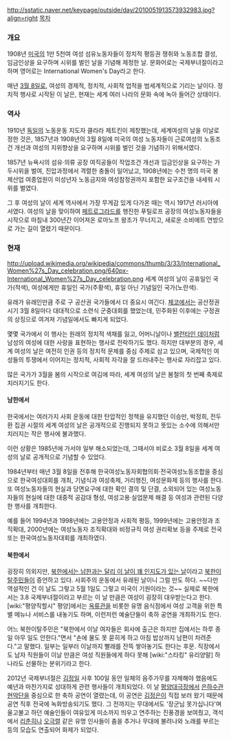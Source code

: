 http://sstatic.naver.net/keypage/outside/day/2010051913573932983.jpg?align=right
[[목차]]
=== 개요 ===
1908년 [[미국]]의 1만 5천여 여성 섬유노동자들이 정치적 평등권 쟁취와 노동조합 결성, 임금인상을 요구하며 시위를 벌인 날을 기념해 제정한 날. 문화어로는 국제부녀절이라고 하며 영어로는 International Women's Day라고 한다.

매년 [[3월 8일]]로, 여성의 경제적, 정치적, 사회적 업적을 범세계적으로 기리는 날이다. 정치적 행사로 시작된 이 날은, 현재는 세계 여러 나라의 문화 속에 녹아 들어간 상태이다.

=== 역사 ===
1910년 [[독일]]의 노동운동 지도자 클라라 제트킨이 제창했는데, 세계여성의 날을 이날로 정한 것은, 1857년과 1908년의 3월 8일에 미국의 여성 노동자들이 근로여성의 노동조건 개선과 여성의 지위향상을 요구하며 시위를 벌인 것을 기념하기 위해서였다. 

1857년 뉴욕시의 섬유·의류 공장 여직공들이 작업조건 개선과 임금인상을 요구하는 가두시위을 벌여, 진압과정에서 격렬한 충돌이 일어났고, 1908년에는 수천 명의 미국 봉제산업 여종업원이 미성년자 노동금지와 여성참정권까지 포함한 요구조건을 내세워 시위를 벌였다.

그 후 여성의 날이 세계 역사에서 가장 무게감 있게 다가온 때는 역시 1917년 러시아에서였다. 여성의 날을 맞이하여 [[페트로그라드]]를 행진한 푸틸로프 공장의 여성노동자들을 시작으로 마침내 300년간 이어져온 로마노프 왕조가 무너지고, 새로운 소비에트 연방으로 가는 길이 열렸기 때문이다.

=== 현재 ===
http://upload.wikimedia.org/wikipedia/commons/thumb/3/33/International_Women%27s_Day_celebration.png/640px-International_Women%27s_Day_celebration.png
세계 여성의 날이 공휴일인 국가(적색), 여성에게만 휴일인 국가(주황색), 휴일 아닌 기념일인 국가(노란색).

유래가 유래인만큼 주로 구 공산권 국가들에서 더 중요시 여긴다. [[체코]]에서는 공산정권 시기 3월 8일마다 대대적으로 소련식 군중대회를 했었는데, 민주화된 이후에는 구정권의 상징으로 여겨져 기념일에서도 빠지게 되었다.

몇몇 국가에서 이 행사는 원래의 정치적 색채를 잃고, 어머니날이나 [[밸런타인 데이]]처럼 남성의 여성에 대한 사랑을 표현하는 행사로 전락하기도 했다. 하지만 대부분의 경우, 세계 여성의 날은 여전히 인권 등의 정치적 문제를 중심 주제로 삼고 있으며, 국제적인 여성들의 투쟁에서 이어지는 정치적, 사회적 자각을 잘 드러내주는 행사로 자리잡고 있다.

많은 국가가 3월을 봄의 시작으로 여김에 따라, 세계 여성의 날은 봄철의 첫 번째 축제로 치러지기도 한다.

==== 남한에서 ====
한국에서는 여러가지 사회 운동에 대한 탄압적인 정책을 유지했던 이승만, 박정희, 전두환 집권 시절의 세계 여성의 날은 공개적으로 진행되지 못하고 뜻있는 소수에 의해서만 치러지는 작은 행사에 불과했다.

이런 상황은 1985년에 가서야 일부 해소되었는데, 그때서야 비로소 3월 8일을 세계 여성의 날로 공개적으로 기념할 수 있었다.

1984년부터 매년 3월 8일을 전후해 한국여성노동자회협의회·전국여성노동조합을 중심으로 한국여성대회를 개최, 기념식과 여성축제, 거리행진, 여성문화제 등의 행사를 한다. 또 여성노동자들의 현실과 당면요구에 대한 확인 결의 및 단결, 소외되어 있는 여성노동자들의 현실에 대한 대중적 공감대 형성, 여성고용·실업문제 해결 등 여성과 관련된 다양한 행사를 개최한다.

예를 들어 1994년과 1998년에는 고용안정과 사회적 평등, 1999년에는 고용안정과 조직확대, 2000년에는 여성노동자 조직확대와 비정규직 여성 권리확보 등을 주제로 전국 또는 한국여성노동자대회를 개최하였다.


==== 북한에서 ====
굉장히 의외지만, [http://www.seoul.co.kr/news/newsView.php?id=20120309500001&ref=nc 북한에서는 남한과는 달리 이 날이 꽤 인지도가 있는 날]이라고 [[북한이탈주민]]들이 증언하고 있다. 사회주의 운동에서 유래된 날이니 그럴 만도 하다. ~~다만 역설적인 건 이 날도 그렇고 5월 1일도 그렇고 미국이 기원이라는 것~~ 실제로 북한에서는 3.8 국제부녀절이라고 부르는 이 날 만큼은 여성이 굉장히 대우받는다고 한다. [wiki:"평양직할시" 평양]에서는 [[옥류관]]을 비롯한 유명 음식점에서 여성 고객을 위한 특별 메뉴나 서비스를 내놓기도 하며, 이런저런 예술단들이 축하 공연을 개최하기도 한다.

어느 북한이탈주민은 "북한에서 이날 여자들은 회사에 출근은 하지만 집에서는 하루 종일 아무 일도 안한다."면서 "손에 물도 못 묻히게 하고 아침 밥상까지 남편이 차려준다."고 말했다. 일부는 일부러 이날까지 빨래를 잔뜩 쌓아놓기도 한다는 후문. 직장에서도 남자 직원들이 이날 만큼은 여성 직원들에게 하다 못해 [wiki:"스타킹" 유리양말] 하나라도 선물하는 분위기라고 한다.

2012년 국제부녀절은 [[김정일]] 사후 100일 동안 일체의 음주가무를 자제해야 했음에도 예년과 마찬가지로 성대하게 관련 행사들이 개최되었다. 이 날 [[평양대극장]]에서 [[은하수관현악단]]을 중심으로 한 축하 공연이 열렸는데, 이 공연은 [[김정은]]이 직접 보러 왔기 때문에 공연 직후 전국에 녹화방송되기도 했다. 그 전까지는 무대에서도 '장군님 못가십니다'며 울고불고 하던 예술인들이 여유있게 미소까지 띄우고 연주하는 진풍경을 보여줬고, 객석에서 [[리춘히]]나 [[오극렬]] 같은 유명 인사들이 춤을 추거나 무대에 불려나와 노래를 부르는 등의 모습도 연출되어 화제가 되었다.
